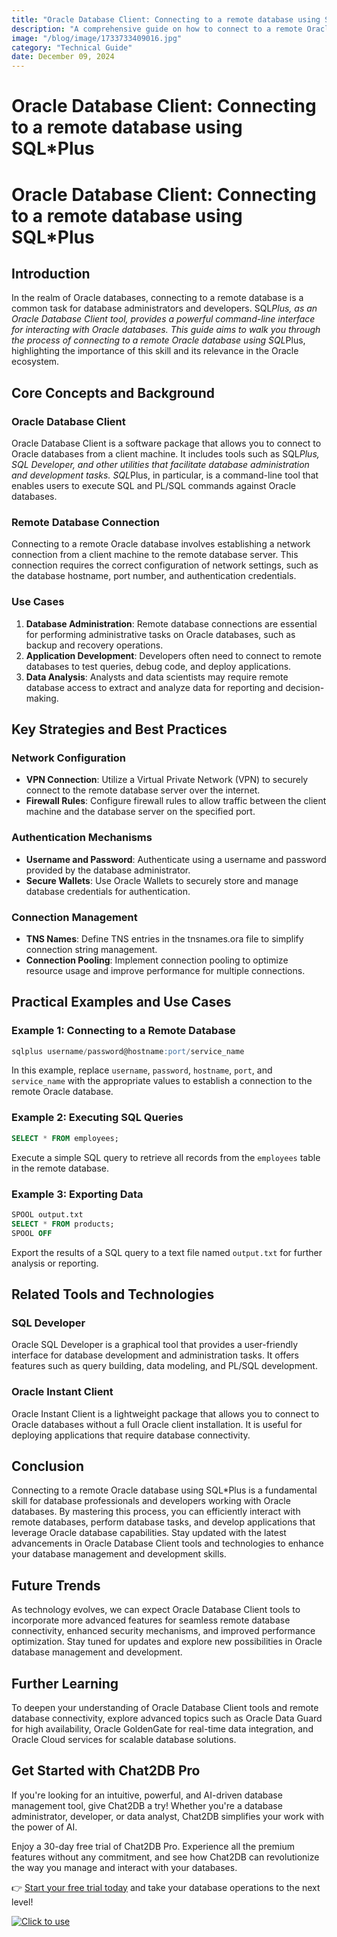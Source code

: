 ```yaml
---
title: "Oracle Database Client: Connecting to a remote database using SQL*Plus"
description: "A comprehensive guide on how to connect to a remote Oracle database using SQL*Plus as an Oracle Database Client."
image: "/blog/image/1733733409016.jpg"
category: "Technical Guide"
date: December 09, 2024
---
```


# Oracle Database Client: Connecting to a remote database using SQL*Plus

# Oracle Database Client: Connecting to a remote database using SQL*Plus

## Introduction

In the realm of Oracle databases, connecting to a remote database is a common task for database administrators and developers. SQL*Plus, as an Oracle Database Client tool, provides a powerful command-line interface for interacting with Oracle databases. This guide aims to walk you through the process of connecting to a remote Oracle database using SQL*Plus, highlighting the importance of this skill and its relevance in the Oracle ecosystem.

## Core Concepts and Background

### Oracle Database Client

Oracle Database Client is a software package that allows you to connect to Oracle databases from a client machine. It includes tools such as SQL*Plus, SQL Developer, and other utilities that facilitate database administration and development tasks. SQL*Plus, in particular, is a command-line tool that enables users to execute SQL and PL/SQL commands against Oracle databases.

### Remote Database Connection

Connecting to a remote Oracle database involves establishing a network connection from a client machine to the remote database server. This connection requires the correct configuration of network settings, such as the database hostname, port number, and authentication credentials.

### Use Cases

1. **Database Administration**: Remote database connections are essential for performing administrative tasks on Oracle databases, such as backup and recovery operations.
2. **Application Development**: Developers often need to connect to remote databases to test queries, debug code, and deploy applications.
3. **Data Analysis**: Analysts and data scientists may require remote database access to extract and analyze data for reporting and decision-making.

## Key Strategies and Best Practices

### Network Configuration

- **VPN Connection**: Utilize a Virtual Private Network (VPN) to securely connect to the remote database server over the internet.
- **Firewall Rules**: Configure firewall rules to allow traffic between the client machine and the database server on the specified port.

### Authentication Mechanisms

- **Username and Password**: Authenticate using a username and password provided by the database administrator.
- **Secure Wallets**: Use Oracle Wallets to securely store and manage database credentials for authentication.

### Connection Management

- **TNS Names**: Define TNS entries in the tnsnames.ora file to simplify connection string management.
- **Connection Pooling**: Implement connection pooling to optimize resource usage and improve performance for multiple connections.

## Practical Examples and Use Cases

### Example 1: Connecting to a Remote Database

```sql
sqlplus username/password@hostname:port/service_name
```

In this example, replace `username`, `password`, `hostname`, `port`, and `service_name` with the appropriate values to establish a connection to the remote Oracle database.

### Example 2: Executing SQL Queries

```sql
SELECT * FROM employees;
```

Execute a simple SQL query to retrieve all records from the `employees` table in the remote database.

### Example 3: Exporting Data

```sql
SPOOL output.txt
SELECT * FROM products;
SPOOL OFF
```

Export the results of a SQL query to a text file named `output.txt` for further analysis or reporting.

## Related Tools and Technologies

### SQL Developer

Oracle SQL Developer is a graphical tool that provides a user-friendly interface for database development and administration tasks. It offers features such as query building, data modeling, and PL/SQL development.

### Oracle Instant Client

Oracle Instant Client is a lightweight package that allows you to connect to Oracle databases without a full Oracle client installation. It is useful for deploying applications that require database connectivity.

## Conclusion

Connecting to a remote Oracle database using SQL*Plus is a fundamental skill for database professionals and developers working with Oracle databases. By mastering this process, you can efficiently interact with remote databases, perform database tasks, and develop applications that leverage Oracle database capabilities. Stay updated with the latest advancements in Oracle Database Client tools and technologies to enhance your database management and development skills.

## Future Trends

As technology evolves, we can expect Oracle Database Client tools to incorporate more advanced features for seamless remote database connectivity, enhanced security mechanisms, and improved performance optimization. Stay tuned for updates and explore new possibilities in Oracle database management and development.

## Further Learning

To deepen your understanding of Oracle Database Client tools and remote database connectivity, explore advanced topics such as Oracle Data Guard for high availability, Oracle GoldenGate for real-time data integration, and Oracle Cloud services for scalable database solutions.


## Get Started with Chat2DB Pro

If you're looking for an intuitive, powerful, and AI-driven database management tool, give Chat2DB a try! Whether you're a database administrator, developer, or data analyst, Chat2DB simplifies your work with the power of AI.

Enjoy a 30-day free trial of Chat2DB Pro. Experience all the premium features without any commitment, and see how Chat2DB can revolutionize the way you manage and interact with your databases.

👉 [Start your free trial today](https://chat2db.ai/pricing) and take your database operations to the next level!


[![Click to use](/image/blog/bg/chat2db.jpg)](https://chat2db.ai/)
